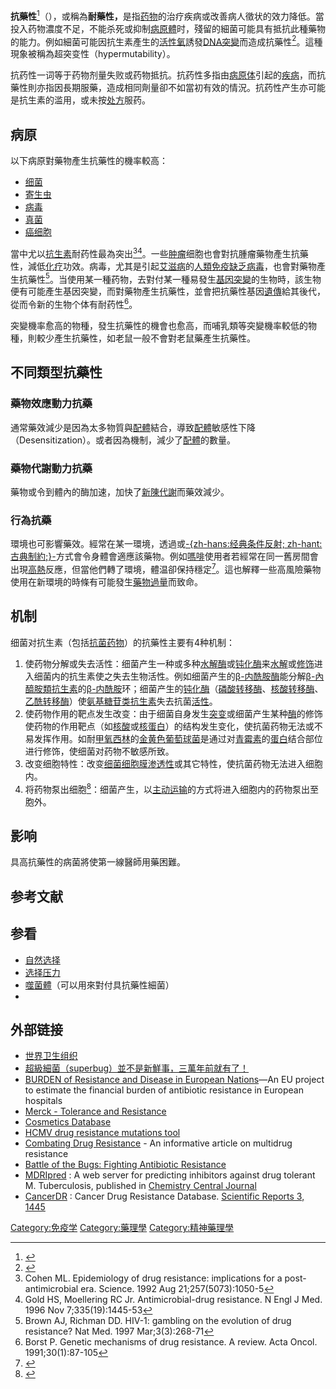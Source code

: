{{noteTA|G1=医学}}
{{medical}}

'''抗藥性'''<ref>{{Cite web|title=抗藥性 drug resistance|url=http://terms.naer.edu.tw/detail/5449819/|accessdate=2020-08-03|author=|date=|format=|publisher=國家教育研究院|language=|archive-date=2021-08-14|archive-url=https://web.archive.org/web/20210814103929/https://terms.naer.edu.tw/detail/5449819/}}</ref>（{{lang-en|Drug resistance}}），或稱為'''耐藥性，'''是指[[药物|药物]]的治疗疾病或改善病人徵状的效力降低。當投入药物濃度不足，不能杀死或抑制[[病原體|病原體]]时，殘留的細菌可能具有抵抗此種藥物的能力。例如細菌可能因抗生素產生的[[活性氧|活性氧]]誘發[[DNA|DNA]][[突變|突變]]而造成抗藥性<ref>{{Cite web |url=http://science.solidot.org/article.pl?sid=10%2F02%2F15%2F0613229 |title=What Doesn't Kill Microbes, Makes Them Stronger - ScienceNOW |access-date=2021-10-05 |archive-date=2018-10-07 |archive-url=https://web.archive.org/web/20181007073754/https://science.solidot.org/article.pl?sid=10%2F02%2F15%2F0613229 |dead-url=no }}</ref>。這種現象被稱為超突变性（hypermutability）。

抗药性一词等于药物剂量失败或药物抵抗。抗药性多指由[[病原体|病原体]]引起的[[疾病|疾病]]，而抗藥性則亦指因長期服藥，造成相同劑量卻不如當初有效的情況。抗药性产生亦可能是抗生素的滥用，或未按[[处方|处方]]服药。

== 病原 ==
以下病原對藥物產生抗藥性的機率較高：
*[[细菌|细菌]]
*[[寄生虫|寄生虫]]
*[[病毒|病毒]]
*[[真菌|真菌]]
*[[癌细胞|癌细胞]]

當中尤以[[抗生素|抗生素]]耐药性最為突出<ref name=coh>Cohen ML. Epidemiology of drug resistance: implications for a post-antimicrobial era. Science. 1992 Aug 21;257(5073):1050-5</ref><ref name=gold>Gold HS, Moellering RC Jr. Antimicrobial-drug resistance. N Engl J Med. 1996 Nov 7;335(19):1445-53</ref>。一些[[肿瘤|肿瘤]]细胞也會對抗腫瘤藥物產生抗藥性，減低[[化疗|化疗]]功效。病毒，尤其是引起[[艾滋病|艾滋病]]的[[人類免疫缺乏病毒|人類免疫缺乏病毒]]，也會對藥物產生抗藥性<ref name=hiv>Brown AJ, Richman DD. HIV-1: gambling on the evolution of drug resistance? Nat Med. 1997 Mar;3(3):268-71</ref>。当使用某一種药物，去對付某一種易發生[[基因突變|基因突變]]的生物時，該生物便有可能產生基因突變，而對藥物產生抗藥性，並會把抗藥性基因[[遺傳|遺傳]]給其後代，從而令新的生物个体有耐药性<ref name=gene>Borst P. Genetic mechanisms of drug resistance. A review. Acta Oncol. 1991;30(1):87-105</ref>。

突變機率愈高的物種，發生抗藥性的機會也愈高，而哺乳類等突變機率較低的物種，則較少產生抗藥性，如老鼠一般不會對老鼠藥產生抗藥性。

== 不同類型抗藥性 ==
=== 藥物效應動力抗藥 ===
通常藥效減少是因為太多物質與[[配體|配體]]結合，導致[[配體|配體]]敏感性下降（Desensitization）。或者因為{{Tsl|en|Downregulation and upregulation|調升與調降}}機制，減少了[[配體|配體]]的數量。

=== 藥物代謝動力抗藥 ===
藥物或令到體內的酶加速，加快了[[新陳代謝|新陳代謝]]而藥效減少。

=== 行為抗藥 ===
環境也可影響藥效。經常在某一環境，透過{{Tsl|en|Habituation|習慣化}}或[[古典制約|-{zh-hans:经典条件反射; zh-hant:古典制約;}-]]方式會令身體會適應該藥物。例如[[嗎啡|嗎啡]]使用者若經常在同一舊房間會出現[[高熱|高熱]]反應，但當他們轉了環境，體温卻保持穩定<ref>{{Cite web|title=SAGE Journals: Your gateway to world-class journal research|url=https://journals.sagepub.com/action/captchaChallenge?redirectUrl=https%3A%2F%2Fjournals.sagepub.com%2Fdoi%2Fabs%2F10.1111%2Fj.0963-7214.2005.00384.x&|work=SAGE Journals|accessdate=2019-03-19|language=en|archive-date=2022-06-11|archive-url=https://web.archive.org/web/20220611092350/https://journals.sagepub.com/action/captchaChallenge?redirectUrl=https%3A%2F%2Fjournals.sagepub.com%2Fdoi%2Fabs%2F10.1111%2Fj.0963-7214.2005.00384.x&}}</ref>。這也解釋一些高風險藥物使用在新環境的時條有可能發生[[藥物過量|藥物過量]]而致命。

== 机制 ==
细菌对抗生素（包括[[抗菌药物|抗菌药物]]）的抗藥性主要有4种机制：
# 使药物分解或失去活性：细菌产生一种或多种[[水解酶|水解酶]]或[[钝化酶|钝化酶]]来[[水解|水解]]或[[修饰|修饰]]进入细菌内的抗生素使之失去生物活性。例如细菌产生的[[β-内酰胺酶|β-内酰胺酶]]能分解[[β-內醯胺類抗生素|β-內醯胺類抗生素]]的[[β-内酰胺|β-内酰胺]]环；细菌产生的[[钝化酶|钝化酶]]（[[磷酸转移酶|磷酸转移酶]]、[[核酸转移酶|核酸转移酶]]、[[乙酰转移酶|乙酰转移酶]]）使[[氨基糖苷类抗生素|氨基糖苷类抗生素]]失去抗菌[[活性|活性]]。
# 使药物作用的靶点发生改变：由于细菌自身发生[[突变|突变]]或细菌产生某种[[酶|酶]]的修饰使药物的作用靶点（如[[核酸|核酸]]或[[核蛋白|核蛋白]]）的结构发生变化，使抗菌药物无法或不易发挥作用。如耐[[甲氧西林|甲氧西林]]的[[金黄色葡萄球菌|金黄色葡萄球菌]]是通过对[[青霉素|青霉素]]的[[蛋白|蛋白]]结合部位进行修饰，使细菌对药物不敏感所致。
# 改变细胞特性：改变[[细菌|细菌]][[细胞膜|细胞膜]][[渗透性|渗透性]]或其它特性，使抗菌药物无法进入细胞内。
# 将药物泵出细胞<ref>{{Cite web |url=http://songshuhui.net/archives/21054.html |title=菌城旧事 |access-date=2010-08-14 |archive-date=2010-04-26 |archive-url=https://web.archive.org/web/20100426060759/http://songshuhui.net/archives/21054.html |dead-url=no }}</ref>：细菌产生{{link-en|药泵|efflux pump}}，以[[主动运输|主动运输]]的方式将进入细胞内的药物泵出至胞外。

== 影响 ==
具高抗藥性的病菌將使第一線醫師用藥困難。

== 参考文献 ==
{{reflist|2}}

== 参看 ==
*[[自然选择|自然选择]]
*[[选择压力|选择压力]]
*[[噬菌體|噬菌體]]（可以用來對付具抗藥性細菌）
*{{link-en|多重抗藥性|Multiple drug resistance}}

== 外部链接 ==
*[http://www.who.int/drugresistance/en/ 世界卫生组织] {{Wayback|url=http://www.who.int/drugresistance/en/ |date=20210211011920 }}
*[http://pansci.tw/archives/9020 超級細菌（superbug）並不是新鮮事，三萬年前就有了！] {{Wayback|url=http://pansci.tw/archives/9020 |date=20131112144639 }}
* [https://archive.is/20070701212012/http://www.eu-burden.info/burden/pages/home.php BURDEN of Resistance and Disease in European Nations]—An EU project to estimate the financial burden of antibiotic resistance in European hospitals
* [http://www.merckmanuals.com/home/drugs/factors_affecting_response_to_drugs/tolerance_and_resistance_to_drugs.html Merck - Tolerance and Resistance] {{Wayback|url=http://www.merckmanuals.com/home/drugs/factors_affecting_response_to_drugs/tolerance_and_resistance_to_drugs.html |date=20150326063539 }}
* [https://web.archive.org/web/20130512032005/https://www.cosmeticsdatabase.com/ Cosmetics Database]
* [http://www.informatik.uni-ulm.de/ni/staff/HKestler/hcmv HCMV drug resistance mutations tool] {{Wayback|url=http://www.informatik.uni-ulm.de/ni/staff/HKestler/hcmv |date=20180422185605 }}
* [https://web.archive.org/web/20111109151918/http://www.pharmaceutical-int.com/article/combating-drug-resistance.html Combating Drug Resistance] - An informative article on multidrug resistance
* [http://www.fda.gov/drugs/resourcesforyou/consumers/ucm143568.htm Battle of the Bugs: Fighting Antibiotic Resistance] {{Wayback|url=http://www.fda.gov/drugs/resourcesforyou/consumers/ucm143568.htm |date=20190423145609 }}
* [http://crdd.osdd.net/oscadd/mdri/ MDRIpred] {{Wayback|url=http://crdd.osdd.net/oscadd/mdri/ |date=20140105102921 }} : A web server for predicting inhibitors against drug tolerant M. Tuberculosis, published in [https://web.archive.org/web/20140714114112/http://journal.chemistrycentral.com/content/7/1/49/abstract Chemistry Central Journal]
* [http://crdd.osdd.net/raghava/cancerdr/ CancerDR] {{Wayback|url=http://crdd.osdd.net/raghava/cancerdr/ |date=20130627215346 }}: Cancer Drug Resistance Database.  [http://www.nature.com/srep/2013/130313/srep01445/full/srep01445.html Scientific Reports 3, 1445] {{Wayback|url=http://www.nature.com/srep/2013/130313/srep01445/full/srep01445.html |date=20150805073424 }}

{{药理学}}

{{Authority control}}
[[Category:免疫学|Category:免疫学]]
[[Category:藥理學|Category:藥理學]]
[[Category:精神藥理學|Category:精神藥理學]]